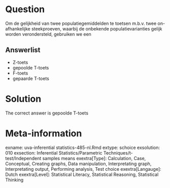 Question
========

Om de gelijkheid van twee populatiegemiddelden te toetsen m.b.v. twee on-afhankelijke steekproeven, waarbij de onbekende populatievarianties gelijk worden verondersteld, gebruiken we een

Answerlist
----------
* Z-toets
* gepoolde T-toets
* F-toets
* gepaarde T-toets

Solution
========

The correct answer is  gepoolde T-toets

Meta-information
================
exname: uva-inferential statistics-485-nl.Rmd
extype: schoice
exsolution: 010
exsection: Inferential Statistics/Parametric Techniques/t-test/Independent samples means
exextra[Type]: Calculation, Case, Conceptual, Creating graphs, Data manipulation, Interpretating graph, Interpretating output, Performing analysis, Test choice
exextra[Langauge]: Dutch
exextra[Level]: Statistical Literacy, Statistical Reasoning, Statistical Thinking
